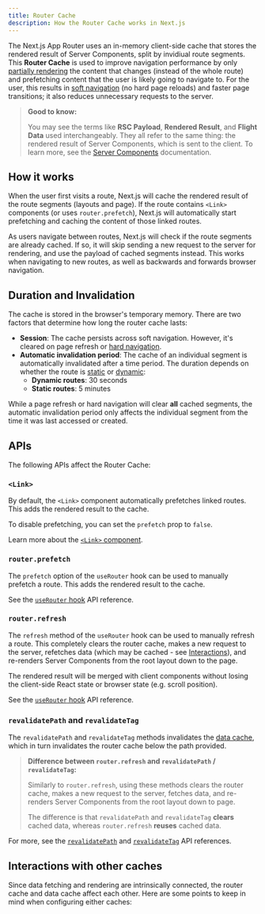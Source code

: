 ```yaml
---
title: Router Cache
description: How the Router Cache works in Next.js
---
```


The Next.js App Router uses an in-memory client-side cache that stores the rendered result of Server Components, split by invidiual route segments. This **Router Cache** is used to improve navigation performance by only [partially rendering]() the content that changes (instead of the whole route) and prefetching content that the user is likely going to navigate to. For the user, this results in [soft navigation]() (no hard page reloads) and faster page transitions; it also reduces unnecessary requests to the server.

> **Good to know:**
>
> You may see the terms like **RSC Payload**, **Rendered Result**, and **Flight Data** used interchangeably. They all refer to the same thing: the rendered result of Server Components, which is sent to the client. To learn more, see the [Server Components]() documentation.

## How it works

When the user first visits a route, Next.js will cache the rendered result of the route segments (layouts and page). If the route contains `<Link>` components (or uses `router.prefetch`), Next.js will automatically start prefetching and caching the content of those linked routes.

As users navigate between routes, Next.js will check if the route segments are already cached. If so, it will skip sending a new request to the server for rendering, and use the payload of cached segments instead. This works when navigating to new routes, as well as backwards and forwards browser navigation.

## Duration and Invalidation

The cache is stored in the browser's temporary memory. There are two factors that determine how long the router cache lasts:

- **Session**: The cache persists across soft navigation. However, it's cleared on page refresh or [hard navigation]().
- **Automatic invalidation period**: The cache of an individual segment is automatically invalidated after a time period. The duration depends on whether the route is [static]() or [dynamic]():
  - **Dynamic routes**: 30 seconds
  - **Static routes**: 5 minutes

While a page refresh or hard navigation will clear **all** cached segments, the automatic invalidation period only affects the individual segment from the time it was last accessed or created.

## APIs

The following APIs affect the Router Cache:

### `<Link>`

By default, the `<Link>` component automatically prefetches linked routes. This adds the rendered result to the cache.

To disable prefetching, you can set the `prefetch` prop to `false`.

Learn more about the [`<Link>` component]().

### `router.prefetch`

The `prefetch` option of the `useRouter` hook can be used to manually prefetch a route. This adds the rendered result to the cache.

See the [`useRouter` hook]() API reference.

### `router.refresh`

The `refresh` method of the `useRouter` hook can be used to manually refresh a route. This completely clears the router cache, makes a new request to the server, refetches data (which may be cached - see [Interactions]()), and re-renders Server Components from the root layout down to the page.

The rendered result will be merged with client components without losing the client-side React state or browser state (e.g. scroll position).

See the [`useRouter` hook]() API reference.

### `revalidatePath` and `revalidateTag`

The `revalidatePath` and `revalidateTag` methods invalidates the [data cache](), which in turn invalidates the router cache below the path provided.

> **Difference between `router.refresh` and `revalidatePath` / `revalidateTag`:**
>
> Similarly to `router.refresh`, using these methods clears the router cache, makes a new request to the server, fetches data, and re-renders Server Components from the root layout down to page.
>
> The difference is that `revalidatePath` and `revalidateTag` **clears** cached data, whereas `router.refresh` **reuses** cached data.

For more, see the [`revalidatePath`]() and [`revalidateTag`]() API references.

## Interactions with other caches

Since data fetching and rendering are intrinsically connected, the router cache and data cache affect each other. Here are some points to keep in mind when configuring either caches:

<!-- the user expectation is the once you revalidate data, the router cache is updated to reflect the changes.
revalidatePath and revalidateTag should bust the router cache
- https://github.com/vercel/next.js/issues/52075 -->
